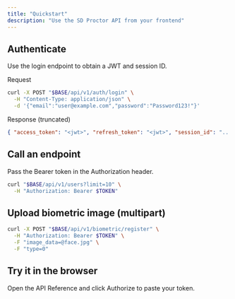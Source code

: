 ```yaml
---
title: "Quickstart"
description: "Use the SD Proctor API from your frontend"
---
```


## Authenticate

Use the login endpoint to obtain a JWT and session ID.

Request
```bash
curl -X POST "$BASE/api/v1/auth/login" \
  -H "Content-Type: application/json" \
  -d '{"email":"user@example.com","password":"Password123!"}'
```

Response (truncated)
```json
{ "access_token": "<jwt>", "refresh_token": "<jwt>", "session_id": "..." }
```

## Call an endpoint

Pass the Bearer token in the Authorization header.

```bash
curl "$BASE/api/v1/users?limit=10" \
  -H "Authorization: Bearer $TOKEN"
```

## Upload biometric image (multipart)

```bash
curl -X POST "$BASE/api/v1/biometric/register" \
  -H "Authorization: Bearer $TOKEN" \
  -F "image_data=@face.jpg" \
  -F "type=0"
```

## Try it in the browser

Open the API Reference and click Authorize to paste your token.

<Card title="Open API Reference" icon="terminal" href="/api-reference/introduction" />
